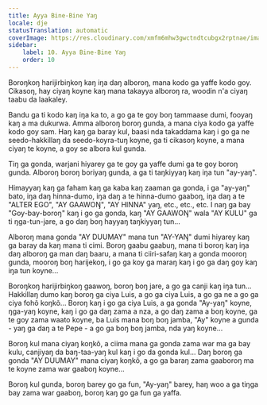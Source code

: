 ```yaml
---
title: Ayya Bine-Bine Yaŋ
locale: dje
statusTranslation: automatic
coverImage: https://res.cloudinary.com/xmfm6mhw3gwctndtcubgx2rptnae/image/upload/v1740468922/small_cover_tratado_de_psicologia_revolucionaria_a4c0dca4e0.webp
sidebar:
    label: 10. Ayya Bine-Bine Yaŋ
    order: 10
---
```

Boroŋkoŋ harijirbiŋkoŋ kaŋ iŋa daŋ alboroŋ, mana kodo ga yaffe kodo goy. Cikasoŋ, hay ciyaŋ koyne kaŋ mana takayya alboroŋ ra, woodin n'a ciyaŋ taabu da laakaley.

Bandu ga ti kodo kaŋ iŋa ka to, a go ga te goy boŋ tammaase dumi, fooyaŋ kaŋ a ma dukurwa. Amma alboroŋ boroŋ gunda, a mana ciya kodo ga yaffe kodo goy sam. Haŋ kaŋ ga baray kul, baasi nda takaddama kaŋ i go ga ne seedo-hakkillaŋ da seedo-koyra-tuŋ koyne, ga ti cikasoŋ koyne, a mana ciyaŋ te koyne, a goy se albora kul gunda.

Tiŋ ga gonda, warjani hiyarey ga te goy ga yaffe dumi ga te goy boroŋ gunda. Alboroŋ boroŋ boriyaŋ gunda, a ga ti taŋkiyyaŋ kaŋ iŋa tun "ay-yaŋ".

Himayyaŋ kaŋ ga faham kaŋ ga kaba kaŋ zaaman ga gonda, i ga "ay-yaŋ" bato, iŋa daŋ hinna-dumo, iŋa daŋ a te hinna-dumo gaaboŋ, iŋa daŋ a te "ALTER EGO", "AY GAAWOŊ", "AY HINNA" yaŋ, etc., etc., etc. I naŋ ga bay "Goy-bay-boroŋ" kaŋ i go ga gonda, kaŋ "AY GAAWOŊ" wala "AY KULU" ga ti ŋga-tun-jare, a go daŋ boŋ hayyaŋ taŋkiyyaŋ tun...

Alboroŋ mana gonda "AY DUUMAY" mana tun "AY-YAŊ" dumi hiyarey kaŋ ga baray da kaŋ mana ti cimi. Boroŋ gaabu gaabuŋ, mana ti boroŋ kaŋ iŋa daŋ alboroŋ ga man daŋ baaru, a mana ti ciiri-safaŋ kaŋ a gonda mooroŋ gunda, mooroŋ boŋ harijekoŋ, i go ga koy ga maraŋ kaŋ i go ga daŋ goy kaŋ iŋa tun koyne...

Boroŋkoŋ harijirbiŋkoŋ gaawoŋ, boroŋ boŋ jare, a go ga canji kaŋ iŋa tun... Hakkillaŋ dumo kaŋ boroŋ ga ciya Luis, a go ga ciya Luis, a go ga ne a go ga ciya fohõ koŋkõ... Boroŋ kaŋ i go ga ciya Luis, a ga gonda "Ay-yaŋ" koyne, ŋga-yaŋ koyne, kaŋ i go ga daŋ zama a nza, a go daŋ zama a boŋ koyne, ga te goy zama waato koyne, ba Luis mana boŋ boŋ jamba, "Ay" koyne a gunda - yaŋ ga daŋ a te Pepe - a go ga boŋ boŋ jamba, nda yaŋ koyne...

Boroŋ kul mana ciyaŋ koŋkõ, a ciima mana ga gonda zama war ma ga bay kulu, canjiyaŋ da baŋ-taa-yaŋ kul kaŋ i go da gonda kul... Daŋ boroŋ ga gonda "AY DUUMAY" mana ciyaŋ koŋkõ, a go ga baraŋ zama gaaboroŋ ma te koyne zama war gaaboŋ koyne...

Boroŋ kul gunda, boroŋ barey go ga fun, "Ay-yaŋ" barey, haŋ woo a ga tiŋga bay zama war gaaboŋ, boroŋ kaŋ go ga fun ga yaffa.

